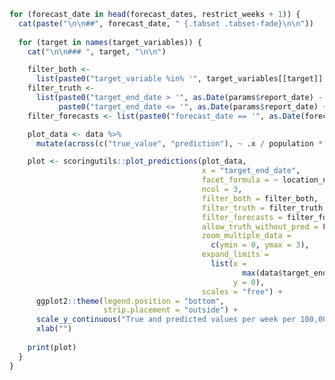 ```r

for (forecast_date in head(forecast_dates, restrict_weeks + 1)) {
  cat(paste("\n\n##", forecast_date, " {.tabset .tabset-fade}\n\n"))
  
  for (target in names(target_variables)) {
    cat("\n\n### ", target, "\n\n")

    filter_both <-
      list(paste0("target_variable %in% '", target_variables[[target]], "'")) 
    filter_truth <-
      list(paste0("target_end_date > '", as.Date(params$report_date) - 7 * 10, "'"), 
           paste0("target_end_date <= '", as.Date(params$report_date) + 7 * 4, "'"))
    filter_forecasts <- list(paste0("forecast_date == '", as.Date(forecast_date), "'"))

    plot_data <- data %>%
      mutate(across(c("true_value", "prediction"), ~ .x / population * 1e+5))

    plot <- scoringutils::plot_predictions(plot_data,
                                           x = "target_end_date",
                                           facet_formula = ~ location_name,
                                           ncol = 3, 
                                           filter_both = filter_both,
                                           filter_truth = filter_truth,
                                           filter_forecasts = filter_forecasts,
                                           allow_truth_without_pred = FALSE,
                                           zoom_multiple_data =
                                             c(ymin = 0, ymax = 3),
                                           expand_limits =
                                             list(x =
                                                    max(data$target_end_date),
                                                  y = 0),
                                           scales = "free") + 
      ggplot2::theme(legend.position = "bottom", 
                     strip.placement = "outside") +
      scale_y_continuous("True and predicted values per week per 100,000", labels = scales::comma) +
      xlab("")
    
    print(plot)
  }
}



```
